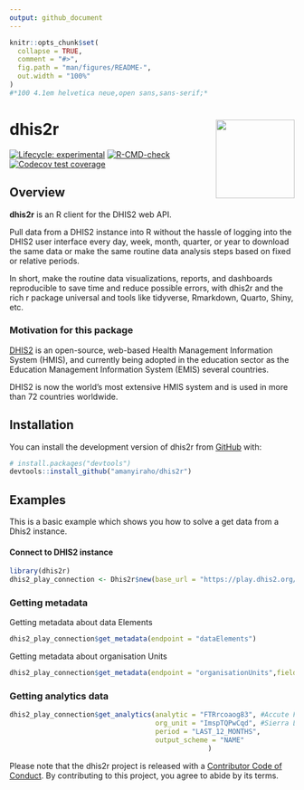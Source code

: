 ```yaml
---
output: github_document
---
```


<!-- README.md is generated from README.Rmd. Please edit that file -->


```r
knitr::opts_chunk$set(
  collapse = TRUE,
  comment = "#>",
  fig.path = "man/figures/README-",
  out.width = "100%"
)
#*100 4.1em helvetica neue,open sans,sans-serif;*
```

# dhis2r <img src="man/figures/logo.png" align="right" height="139" />

<!-- badges: start -->
[![Lifecycle: experimental](https://img.shields.io/badge/lifecycle-experimental-orange.svg)](https://lifecycle.r-lib.org/articles/stages.html#experimental)
[![R-CMD-check](https://github.com/amanyiraho/dhis2r/workflows/R-CMD-check/badge.svg)](https://github.com/amanyiraho/dhis2r/actions)
[![Codecov test coverage](https://codecov.io/gh/amanyiraho/dhis2r/branch/master/graph/badge.svg)](https://app.codecov.io/gh/amanyiraho/dhis2r?branch=master)
<!-- badges: end -->

## Overview

**dhis2r** is an R client for the DHIS2 web API.

Pull data from a DHIS2 instance into R without the hassle of logging into the DHIS2 user interface every day, week, month, quarter, or year to download the same data or make the same routine data analysis steps based on fixed or relative periods.

In short, make the routine data visualizations, reports, and dashboards reproducible to save time and reduce possible errors, with dhis2r and the rich r package universal and tools like tidyverse, Rmarkdown, Quarto, Shiny, etc.

### Motivation for this package

[DHIS2](https://dhis2.org/) is an open-source, web-based Health Management Information System (HMIS), and currently being adopted in the education sector as the Education Management Information System (EMIS) several countries.

DHIS2 is now the world's most extensive HMIS system and is used in more than 72 countries worldwide.

## Installation

You can install the development version of dhis2r from [GitHub](https://github.com/) with:

``` r
# install.packages("devtools")
devtools::install_github("amanyiraho/dhis2r")
```


## Examples

This is a basic example which shows you how to solve a get data from a Dhis2 instance.

#### Connect to DHIS2 instance


```r
library(dhis2r)
dhis2_play_connection <- Dhis2r$new(base_url = "https://play.dhis2.org/", username = "admin",  password = "district",api_version = "2.39.0.1")
```

### Getting metadata

Getting metadata about data Elements

```r
dhis2_play_connection$get_metadata(endpoint = "dataElements")
```


Getting metadata about organisation Units

```r

dhis2_play_connection$get_metadata(endpoint = "organisationUnits",fields =  c("name","id", "level"))

```

### Getting analytics data 


```r
dhis2_play_connection$get_analytics(analytic = "FTRrcoaog83", #Accute Flaccid Paralysis (Deaths < 5 yrs),
                                    org_unit = "ImspTQPwCqd", #Sierra Leone (National level)
                                    period = "LAST_12_MONTHS",
                                    output_scheme = "NAME"
                                                 )

```

Please note that the dhis2r project is released with a [Contributor Code of Conduct](https://contributor-covenant.org/version/2/0/CODE_OF_CONDUCT.html). By contributing to this project, you agree to abide by its terms.
